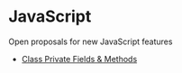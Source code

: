 # JavaScript

Open proposals for new JavaScript features

- [Class Private Fields & Methods](https://github.com/tc39/proposal-private-methods)